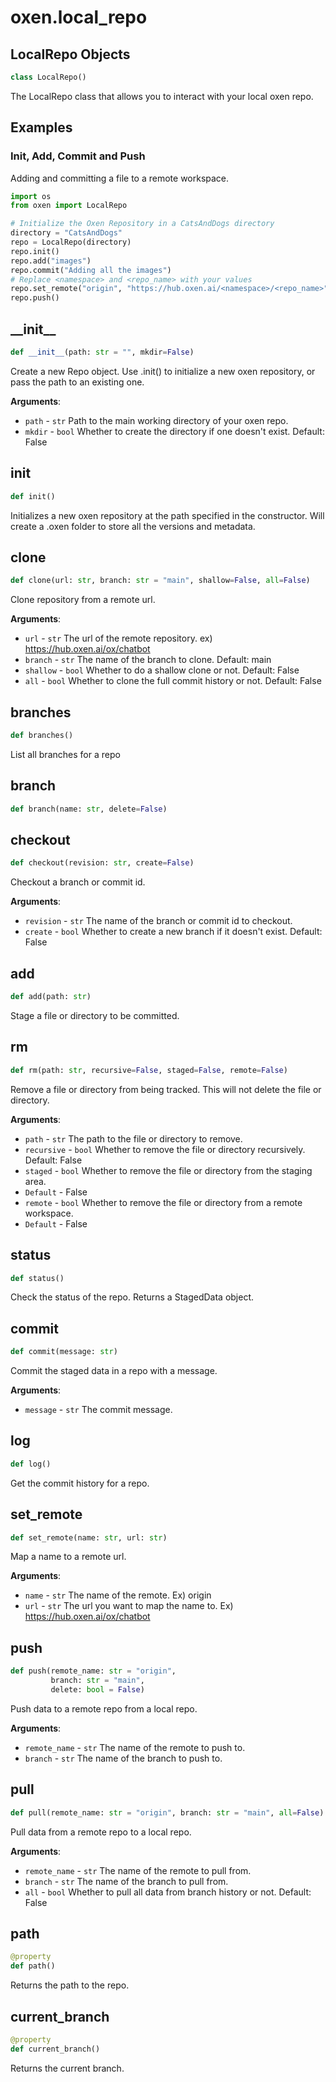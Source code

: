 <a id="oxen.local_repo"></a>

# oxen.local\_repo

<a id="oxen.local_repo.LocalRepo"></a>

## LocalRepo Objects

```python
class LocalRepo()
```

The LocalRepo class that allows you to interact with your local oxen repo.

## Examples

### Init, Add, Commit and Push

Adding and committing a file to a remote workspace.

```python
import os
from oxen import LocalRepo

# Initialize the Oxen Repository in a CatsAndDogs directory
directory = "CatsAndDogs"
repo = LocalRepo(directory)
repo.init()
repo.add("images")
repo.commit("Adding all the images")
# Replace <namespace> and <repo_name> with your values
repo.set_remote("origin", "https://hub.oxen.ai/<namespace>/<repo_name>")
repo.push()
```

<a id="oxen.local_repo.LocalRepo.__init__"></a>

## \_\_init\_\_

```python
def __init__(path: str = "", mkdir=False)
```

Create a new Repo object. Use .init() to initialize a new oxen repository,
or pass the path to an existing one.

**Arguments**:

- `path` - `str`
  Path to the main working directory of your oxen repo.
- `mkdir` - `bool`
  Whether to create the directory if one doesn't exist. Default: False

<a id="oxen.local_repo.LocalRepo.init"></a>

## init

```python
def init()
```

Initializes a new oxen repository at the path specified in the constructor.
Will create a .oxen folder to store all the versions and metadata.

<a id="oxen.local_repo.LocalRepo.clone"></a>

## clone

```python
def clone(url: str, branch: str = "main", shallow=False, all=False)
```

Clone repository from a remote url.

**Arguments**:

- `url` - `str`
  The url of the remote repository. ex) https://hub.oxen.ai/ox/chatbot
- `branch` - `str`
  The name of the branch to clone. Default: main
- `shallow` - `bool`
  Whether to do a shallow clone or not. Default: False
- `all` - `bool`
  Whether to clone the full commit history or not. Default: False

<a id="oxen.local_repo.LocalRepo.branches"></a>

## branches

```python
def branches()
```

List all branches for a repo

<a id="oxen.local_repo.LocalRepo.branch"></a>

## branch

```python
def branch(name: str, delete=False)
```



<a id="oxen.local_repo.LocalRepo.checkout"></a>

## checkout

```python
def checkout(revision: str, create=False)
```

Checkout a branch or commit id.

**Arguments**:

- `revision` - `str`
  The name of the branch or commit id to checkout.
- `create` - `bool`
  Whether to create a new branch if it doesn't exist. Default: False

<a id="oxen.local_repo.LocalRepo.add"></a>

## add

```python
def add(path: str)
```

Stage a file or directory to be committed.

<a id="oxen.local_repo.LocalRepo.rm"></a>

## rm

```python
def rm(path: str, recursive=False, staged=False, remote=False)
```

Remove a file or directory from being tracked.
This will not delete the file or directory.

**Arguments**:

- `path` - `str`
  The path to the file or directory to remove.
- `recursive` - `bool`
  Whether to remove the file or directory recursively. Default: False
- `staged` - `bool`
  Whether to remove the file or directory from the staging area.
- `Default` - False
- `remote` - `bool`
  Whether to remove the file or directory from a remote workspace.
- `Default` - False

<a id="oxen.local_repo.LocalRepo.status"></a>

## status

```python
def status()
```

Check the status of the repo. Returns a StagedData object.

<a id="oxen.local_repo.LocalRepo.commit"></a>

## commit

```python
def commit(message: str)
```

Commit the staged data in a repo with a message.

**Arguments**:

- `message` - `str`
  The commit message.

<a id="oxen.local_repo.LocalRepo.log"></a>

## log

```python
def log()
```

Get the commit history for a repo.

<a id="oxen.local_repo.LocalRepo.set_remote"></a>

## set\_remote

```python
def set_remote(name: str, url: str)
```

Map a name to a remote url.

**Arguments**:

- `name` - `str`
  The name of the remote. Ex) origin
- `url` - `str`
  The url you want to map the name to. Ex) https://hub.oxen.ai/ox/chatbot

<a id="oxen.local_repo.LocalRepo.push"></a>

## push

```python
def push(remote_name: str = "origin",
         branch: str = "main",
         delete: bool = False)
```

Push data to a remote repo from a local repo.

**Arguments**:

- `remote_name` - `str`
  The name of the remote to push to.
- `branch` - `str`
  The name of the branch to push to.

<a id="oxen.local_repo.LocalRepo.pull"></a>

## pull

```python
def pull(remote_name: str = "origin", branch: str = "main", all=False)
```

Pull data from a remote repo to a local repo.

**Arguments**:

- `remote_name` - `str`
  The name of the remote to pull from.
- `branch` - `str`
  The name of the branch to pull from.
- `all` - `bool`
  Whether to pull all data from branch history or not. Default: False

<a id="oxen.local_repo.LocalRepo.path"></a>

## path

```python
@property
def path()
```

Returns the path to the repo.

<a id="oxen.local_repo.LocalRepo.current_branch"></a>

## current\_branch

```python
@property
def current_branch()
```

Returns the current branch.

